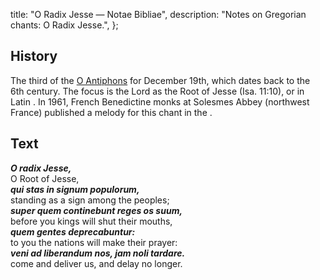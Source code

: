   title: "O Radix Jesse — Notae Bibliae",
  description: "Notes on Gregorian chants: O Radix Jesse.",
};

<Initial text="O Radix Jesse" />

## History

The third of the [O Antiphons](/glossary/liturgical-terms#o-antiphons) for December 19th, which dates back to the 6th century. The focus is the Lord as the Root of Jesse (Isa. 11:10), or in Latin *<Definition lang="latin" anchor="radix" text="Radix Jesse" />*. In 1961, French Benedictine monks at Solesmes Abbey (northwest France) published a melody for this chant in the *<Definition lang="latin" anchor="liber-usualis" text="Liber Usualis" />*.

## Text

***O radix Jesse,***<br/>
O Root of Jesse,<br/>
***qui stas in signum populorum,***<br/>
standing as a sign among the peoples;<br/>
***super quem continebunt reges os suum,***<br/>
before you kings will shut their mouths,<br/>
***quem gentes deprecabuntur:***<br/>
to you the nations will make their prayer:<br/>
***veni ad liberandum nos, jam noli tardare.***<br/>
come and deliver us, and delay no longer.
